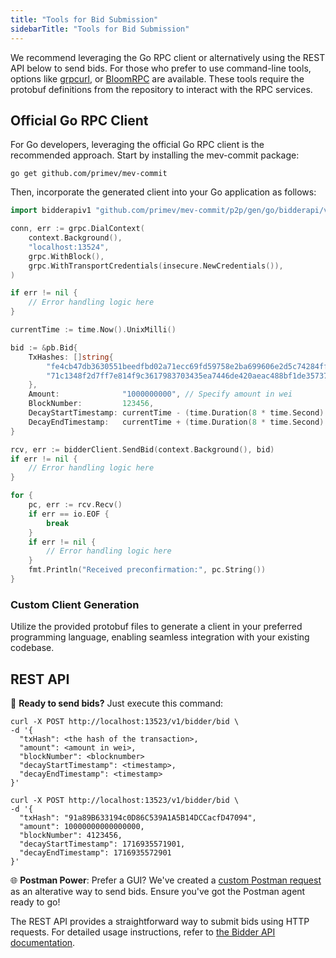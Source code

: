 ```yaml
---
title: "Tools for Bid Submission"
sidebarTitle: "Tools for Bid Submission"
---
```


We recommend leveraging the Go RPC client or alternatively using the REST API below to send bids. For those who prefer to use command-line tools, options like [grpcurl](https://github.com/fullstorydev/grpcurl), or [BloomRPC](https://github.com/bloomrpc/bloomrpc) are available. These tools require the protobuf definitions from the repository to interact with the RPC services.

## Official Go RPC Client

For Go developers, leveraging the official Go RPC client is the recommended approach. Start by installing the mev-commit package:

```shell ❯_ terminal
go get github.com/primev/mev-commit
```

Then, incorporate the generated client into your Go application as follows:

```go
import bidderapiv1 "github.com/primev/mev-commit/p2p/gen/go/bidderapi/v1"

conn, err := grpc.DialContext(
    context.Background(),
    "localhost:13524",
    grpc.WithBlock(),
    grpc.WithTransportCredentials(insecure.NewCredentials()),
)

if err != nil {
    // Error handling logic here
}

currentTime := time.Now().UnixMilli()

bid := &pb.Bid{
    TxHashes: []string{
        "fe4cb47db3630551beedfbd02a71ecc69fd59758e2ba699606e2d5c74284ffa7",
        "71c1348f2d7ff7e814f9c3617983703435ea7446de420aeac488bf1de35737e8",
    },
    Amount:              "1000000000", // Specify amount in wei
    BlockNumber:         123456,
    DecayStartTimestamp: currentTime - (time.Duration(8 * time.Second).Milliseconds()),
	DecayEndTimestamp:   currentTime + (time.Duration(8 * time.Second).Milliseconds()),
}

rcv, err := bidderClient.SendBid(context.Background(), bid)
if err != nil {
    // Error handling logic here
}

for {
    pc, err := rcv.Recv()
    if err == io.EOF {
        break
    }
    if err != nil {
        // Error handling logic here
    }
    fmt.Println("Received preconfirmation:", pc.String())
}
```

### Custom Client Generation

Utilize the provided protobuf files to generate a client in your preferred programming language, enabling seamless integration with your existing codebase.

## REST API

🚀 **Ready to send bids?** Just execute this command:

<CodeGroup>

```shell ❯_ structure
curl -X POST http://localhost:13523/v1/bidder/bid \
-d '{
  "txHash": <the hash of the transaction>,
  "amount": <amount in wei>,
  "blockNumber": <blocknumber>
  "decayStartTimestamp": <timestamp>,
  "decayEndTimestamp": <timestamp>
}'
```

```shell ❯_ example
curl -X POST http://localhost:13523/v1/bidder/bid \
-d '{
  "txHash": "91a89B633194c0D86C539A1A5B14DCCacfD47094",
  "amount": 10000000000000000,
  "blockNumber": 4123456,
  "decayStartTimestamp": 1716935571901,
  "decayEndTimestamp": 1716935572901
}'
```

</CodeGroup>

🌐 **Postman Power**: Prefer a GUI? We've created a
[custom Postman request](https://primev.postman.co/workspace/Team-Workspace~18870d84-94f0-4d1e-8163-db558f83d7e8/request/27192304-fab87a71-9722-46f8-825f-d9791ead6178?ctx=documentation&tab=body)
as an alterative way to send bids. Ensure you've got the Postman agent ready to go!

The REST API provides a straightforward way to submit bids using HTTP requests. For detailed usage instructions, refer to [the Bidder API documentation](/api-reference/bidder/sendbid).


